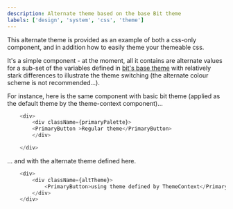 ```yaml
---
description: Alternate theme based on the base Bit theme
labels: ['design', 'system', 'css', 'theme']
---
```



This alternate theme is provided as an example of both a css-only component, and in addition how to easily theme your themeable css.

It's a simple component - at the moment, all it contains are alternate values for a sub-set of the variables defined in [bit's base theme](https://bit.dev/teambit/base-ui/theme/theme-provider)
with relatively stark differences to illustrate the theme switching (the alternate colour scheme is not recommended...).

For instance, here is the same component with basic bit theme (applied as the default theme by the theme-context component)...

```js live
    <div>
        <div className={primaryPalette}>
        <PrimaryButton >Regular theme</PrimaryButton>
        </div>

    </div>

```

... and with the alternate theme defined here.

```js live
    <div>
        <div className={altTheme}>
            <PrimaryButton>using theme defined by ThemeContext</PrimaryButton>
        </div>
    </div>

```